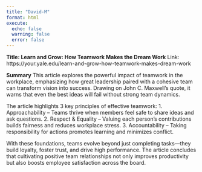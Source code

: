 ```yaml
---
title: "David-M"
format: html
execute: 
  echo: false
  warning: false
  error: false
---
```


**Title: Learn and Grow: How Teamwork Makes the Dream Work**
Link: https://your.yale.edu/learn-and-grow-how-teamwork-makes-dream-work

**Summary**
This article explores the powerful impact of teamwork in the workplace, emphasizing how great leadership paired with a cohesive team can transform vision into success. Drawing on John C. Maxwell’s quote, it warns that even the best ideas will fail without strong team dynamics.

The article highlights 3 key principles of effective teamwork:
	1.	Approachability – Teams thrive when members feel safe to share ideas and ask questions.
	2.	Respect & Equality – Valuing each person’s contributions builds fairness and reduces workplace stress.
	3.	Accountability – Taking responsibility for actions promotes learning and minimizes conflict.

With these foundations, teams evolve beyond just completing tasks—they build loyalty, foster trust, and drive high performance. The article concludes that cultivating positive team relationships not only improves productivity but also boosts employee satisfaction across the board.
